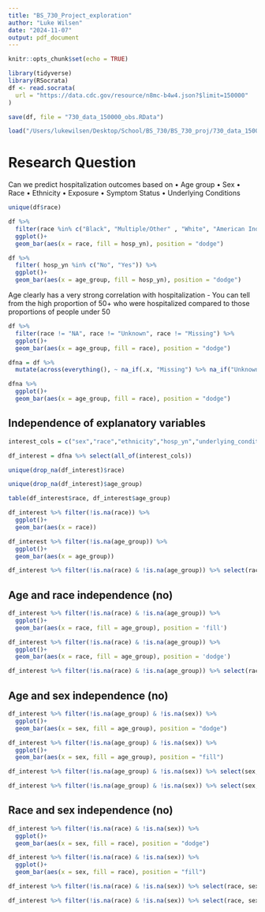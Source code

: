 ```yaml
---
title: "BS_730_Project_exploration"
author: "Luke Wilsen"
date: "2024-11-07"
output: pdf_document
---
```


```r
knitr::opts_chunk$set(echo = TRUE)
```

```r
library(tidyverse)
library(RSocrata)
df <- read.socrata(
  url = "https://data.cdc.gov/resource/n8mc-b4w4.json?$limit=150000"
)
```

```r
save(df, file = "730_data_150000_obs.RData")
```


```r
load("/Users/lukewilsen/Desktop/School/BS_730/BS_730_proj/730_data_150000_obs.RData")
```

# Research Question
Can we predict hospitalization outcomes based on 
• Age group
• Sex
• Race
• Ethnicity
• Exposure
• Symptom Status
• Underlying Conditions

```r
unique(df$race)

df %>% 
  filter(race %in% c("Black", "Multiple/Other" , "White", "American Indian/Alaska Native", "Asian"), hosp_yn %in% c("No", "Yes")) %>% 
  ggplot()+
  geom_bar(aes(x = race, fill = hosp_yn), position = "dodge")
```

```r
df %>% 
  filter( hosp_yn %in% c("No", "Yes")) %>% 
  ggplot()+
  geom_bar(aes(x = age_group, fill = hosp_yn), position = "dodge")
```

Age clearly has a very strong correlation with hospitalization
- You can tell from the high proportion of 50+ who were hospitalized compared to those proportions of people under 50

```r
df %>% 
  filter(race != "NA", race != "Unknown", race != "Missing") %>% 
  ggplot()+
  geom_bar(aes(x = age_group, fill = race), position = "dodge")
```

```r
dfna = df %>% 
  mutate(across(everything(), ~ na_if(.x, "Missing") %>% na_if("Unknown") %>% na_if("NA")))
```

```r
dfna %>% 
  ggplot()+
  geom_bar(aes(x = age_group, fill = race), position = "dodge")
```

## Independence of explanatory variables

```r
interest_cols = c("sex","race","ethnicity","hosp_yn","underlying_conditions_yn","age_group")

df_interest = dfna %>% select(all_of(interest_cols))

unique(drop_na(df_interest)$race)

unique(drop_na(df_interest)$age_group)

table(df_interest$race, df_interest$age_group)
```

```r
df_interest %>% filter(!is.na(race)) %>% 
  ggplot()+
  geom_bar(aes(x = race))

df_interest %>% filter(!is.na(age_group)) %>% 
  ggplot()+
  geom_bar(aes(x = age_group))

df_interest %>% filter(!is.na(race) & !is.na(age_group)) %>% select(race, age_group) %>% table() %>% chisq.test()
```

## Age and race independence (no)
```r
df_interest %>% filter(!is.na(race) & !is.na(age_group)) %>%
  ggplot()+
  geom_bar(aes(x = race, fill = age_group), position = 'fill')

df_interest %>% filter(!is.na(race) & !is.na(age_group)) %>%
  ggplot()+
  geom_bar(aes(x = race, fill = age_group), position = 'dodge')

df_interest %>% filter(!is.na(race) & !is.na(age_group)) %>% select(race, age_group) %>% table() %>% chisq.test()
```

## Age and sex independence (no)

```r
df_interest %>% filter(!is.na(age_group) & !is.na(sex)) %>% 
  ggplot()+
  geom_bar(aes(x = sex, fill = age_group), position = "dodge")

df_interest %>% filter(!is.na(age_group) & !is.na(sex)) %>% 
  ggplot()+
  geom_bar(aes(x = sex, fill = age_group), position = "fill")

df_interest %>% filter(!is.na(age_group) & !is.na(sex)) %>% select(sex, age_group) %>% table()

df_interest %>% filter(!is.na(age_group) & !is.na(sex)) %>% select(sex, age_group) %>% table() %>% chisq.test()
```

## Race and sex independence (no)

```r
df_interest %>% filter(!is.na(race) & !is.na(sex)) %>% 
  ggplot()+
  geom_bar(aes(x = sex, fill = race), position = "dodge")

df_interest %>% filter(!is.na(race) & !is.na(sex)) %>% 
  ggplot()+
  geom_bar(aes(x = sex, fill = race), position = "fill")

df_interest %>% filter(!is.na(race) & !is.na(sex)) %>% select(race, sex) %>% table()

df_interest %>% filter(!is.na(race) & !is.na(sex)) %>% select(race, sex) %>% table() %>% chisq.test()
```


